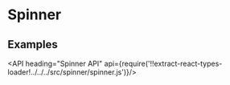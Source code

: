 <!--
Copyright (c) 2018 Uber Technologies, Inc.

This source code is licensed under the MIT license found in the
LICENSE file in the root directory of this source tree.
-->




# Spinner

## Examples

<Example title="Spinner Basic Usage" path="examples/spinner/basic.js">
  <SpinnerBasic />
</Example>

<Example title="Spinner Changed Size" path="examples/spinner/with-size.js">
  <SpinnerWithSize />
</Example>

<Example title="Spinner With Overrides" path="examples/spinner/with-overrides.js">
  <SpinnerWithOverrides />
</Example>

<API heading="Spinner API" api={require('!!extract-react-types-loader!../../../src/spinner/spinner.js')}/>

